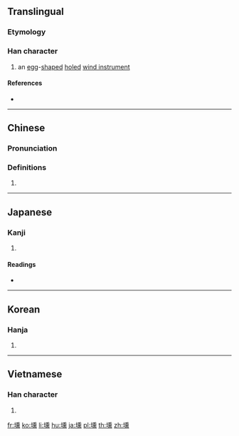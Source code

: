 {{character info/new}}
==Translingual==

===Etymology===
{{rfe|lang=mul}}

===Han character===
{{Han char|rn=32|rad=土|as=14|sn=17|four=42131|canj=GHGF|ids=⿰土熏}}

# an [[egg]]-[[shape]]d [[hole]]d [[wind instrument]]

====References====
* {{Han ref|kx=0240.340|dkj=05546|dj=0480.230|hdz=10496.150|uh=58CE|ud=22734|bh=C0A5|bd=49317}}

----

==Chinese==
{{zh-forms}}

===Pronunciation===
{{zh-pron
|m=xūn,xuān
|c=hyun1,fan1
|h=pfs=
|md=
|mn=hun
|w=
|mc=y
|oc=y
|cat=
}}

===Definitions===
{{zh-hanzi}}

# {{rfdef|lang=zh}}

----

==Japanese==

===Kanji===
{{ja-kanji|grade=|rs=土14}}

# {{defn|lang=ja|sort=土14}}

====Readings====
* {{ja-readings|on=[[けん]] (ken), [[くわん]] (kuwan), [[くん]] (kun)|kun=[[はち]] (hachi), [[わん]] (wan)}}

----

==Korean==

===Hanja===
{{ko-hanja|hangeul=훈|rv=hun|mr=hun}}

# {{defn|lang=ko|sort=土14}}

----

==Vietnamese==

===Han character===
{{vi-hantu|[[huân]]|rs=土14}}

# {{defn|lang=vi|sort=土14}}

[[fr:壎]]
[[ko:壎]]
[[li:壎]]
[[hu:壎]]
[[ja:壎]]
[[pl:壎]]
[[th:壎]]
[[zh:壎]]
